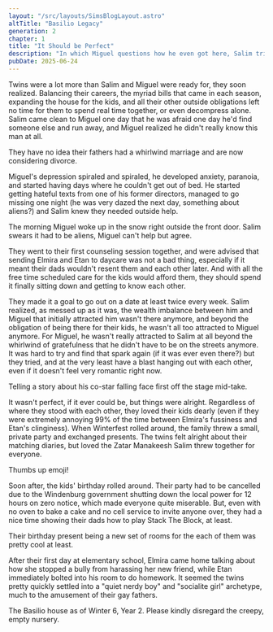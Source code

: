 ```yaml
---
layout: "/src/layouts/SimsBlogLayout.astro"
altTitle: "Basilio Legacy"
generation: 2
chapter: 1
title: "It Should be Perfect"
description: "In which Miguel questions how he even got here, Salim tries his best, and the twins Etan and Elmira start discovering the world."
pubDate: 2025-06-24
---
```


Twins were a lot more than Salim and Miguel were ready for, they soon realized. Balancing their careers, the myriad bills that came in each season, expanding the house for the kids, and all their other outside obligations left no time for them to spend real time together, or even decompress alone. Salim came clean to Miguel one day that he was afraid one day he'd find someone else and run away, and Miguel realized he didn't really know this man at all.

<BlogImage imgSrc="../../../images/shrines/sims/basiliox2-1-happytwins.png" imgAlt="A Sims 4 screenshot, a toddler aged Etan and Elmira Basilio strutting around the hallway happily.">
They have no idea their fathers had a whirlwind marriage and are now considering divorce.
</BlogImage>

Miguel's depression spiraled and spiraled, he developed anxiety, paranoia, and started having days where he couldn't get out of bed. He started getting hateful texts from one of his former directors, managed to go missing one night (he was very dazed the next day, something about aliens?) and Salim knew they needed outside help.

<BlogImage imgSrc="../../../images/shrines/sims/basiliox2-1-aliensiguess.png" imgAlt="A Sims 4 screenshot, Miguel Basilio with his hand over his mouth. He looks shocked and dazed as he stands outside of his house">
The morning Miguel woke up in the snow right outside the front door. Salim swears it had to be aliens, Miguel can't help but agree.
</BlogImage>

They went to their first counseling session together, and were advised that sending Elmira and Etan to daycare was not a bad thing, especially if it meant their dads wouldn't resent them and each other later. And with all the free time scheduled care for the kids would afford them, they should spend it finally sitting down and getting to know each other.

They made it a goal to go out on a date at least twice every week. Salim realized, as messed up as it was, the wealth imbalance between him and Miguel that initially attracted him wasn't there anymore, and beyond the obligation of being there for their kids, he wasn't all too attracted to Miguel anymore. For Miguel, he wasn't really attracted to Salim at all beyond the whirlwind of gratefulness that he didn't have to be on the streets anymore. It was hard to try and find that spark again (if it was ever even there?) but they tried, and at the very least have a blast hanging out with each other, even if it doesn't feel very romantic right now.

<BlogImage imgSrc="../../../images/shrines/sims/basiliox2-1-datenight.png" imgAlt="A Sims 4 screenshot, Miguel and Salim sitting on a park bench together laughing and gazing at each other fondly.">
Telling a story about his co-star falling face first off the stage mid-take.
</BlogImage>

It wasn't perfect, if it ever could be, but things were alright. Regardless of where they stood with each other, they loved their kids dearly (even if they were extremely annoying 99% of the time between Elmira's fussiness and Etan's clinginess). When Winterfest rolled around, the family threw a small, private party and exchanged presents. The twins felt alright about their matching diaries, but loved the Zatar Manakeesh Salim threw together for everyone.

<BlogImage imgSrc="../../../images/shrines/sims/basiliox2-1-crimis.png" imgAlt="A Sims 4 screenshot, Etan crying while a speech bubble is above his head with a thumbs up emoji as he stands in front of a Christmas tree full of presents">
Thumbs up emoji!
</BlogImage>

Soon after, the kids' birthday rolled around. Their party had to be cancelled due to the Windenburg government shutting down the local power for 12 hours on zero notice, which made everyone quite miserable. But, even with no oven to bake a cake and no cell service to invite anyone over, they had a nice time showing their dads how to play Stack The Block, at least.

<BlogImage imgSrc="../../../images/shrines/sims/basiliox2-1-twinsies.png" imgAlt="A Sims 4 screenshot, Etan and Elmira as children smiling at each other.">
Their birthday present being a new set of rooms for the each of them was pretty cool at least.
</BlogImage>

After their first day at elementary school, Elmira came home talking about how she stopped a bully from harassing her new friend, while Etan immediately bolted into his room to do homework. It seemed the twins pretty quickly settled into a "quiet nerdy boy" and "socialite girl" archetype, much to the amusement of their gay fathers.

<BlogImage imgSrc="../../../images/shrines/sims/basiliox2-1-house.png" imgAlt="A Sims 4 screenshot, Etan and Elmira as children smiling at each other.">
The Basilio house as of Winter 6, Year 2. Please kindly disregard the creepy, empty nursery.
</BlogImage>